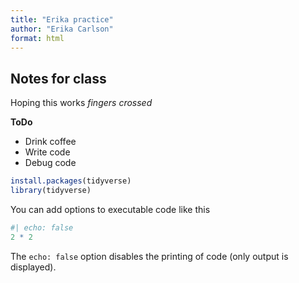 ```yaml
---
title: "Erika practice"
author: "Erika Carlson"
format: html
---
```


## Notes for class

Hoping this works *fingers crossed*

**ToDo**

- Drink coffee
- Write code
- Debug code

```r
install.packages(tidyverse)
library(tidyverse)
```

You can add options to executable code like this 

```r
#| echo: false
2 * 2
```

The `echo: false` option disables the printing of code (only output is displayed).
